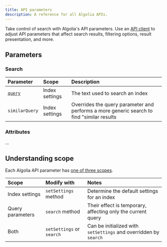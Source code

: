```yaml
---
title: API parameters
description: A reference for all Algolia APIs.
---
```


Take control of search with Algolia's API parameters.
Use an [API client](/libraries) to adjust API parameters that affect search results, filtering options, result presentation, and more.

## Parameters

### Search

| Parameter      | Scope          | Description                                                                               |
| :------------- | :------------- | :---------------------------------------------------------------------------------------- |
| [`query`](/api-reference/parameters/query)        | Index settings | The text used to search an index                                                          |
| `similarQuery` | Index settings | Overrides the query parameter and performs a more generic search to find "similar results |

### Attributes

...

## Understanding scope

Each Algolia API parameter has [one of three scopes](/guides/managing-results/relevance-overview/#index-settings-and-query-parameters).

| Scope            | Modify with               | Notes                                                            |
| :--------------- | :------------------------ | :--------------------------------------------------------------- |
| Index settings   | `setSettings` method      | Determine the default settings for an index                      |
| Query parameters | `search` method           | Their effect is temporary, affecting only the current query      |
| Both             | `setSettings` or `search` | Can be initialized with `setSettings` and overridden by `search` |
